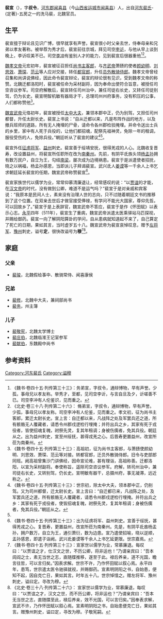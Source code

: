 '''裴宣'''（{{bd|454年||511年||}}），字'''叔令'''，[[河东郡_(中国)|河东郡]][[闻喜县|闻喜县]]（今[[山西省|山西省]][[运城市|运城市]][[闻喜县|闻喜县]]）人，出自[[河东裴氏|河东裴氏]]-{定著}-五房之一的洗马裴，北魏官员。

==生平==
裴宣擅于辩论且见识广博，很早就享有声誉。裴宣很小时父亲去世，侍奉母亲和兄弟以孝友著称。被举荐为秀才后，裴宣前往京城，拜见司空[[李䜣_(北魏)|李䜣]]，与他从早上谈到晚上，李䜣叹美不已。司空[[李冲_(北魏)|李冲]]有鉴别人才的能力，见到裴宣后很器重他<ref>《魏书·卷四十五·列传第三十三》：务弟宣，字叔令，通辩博物，早有声誉。少孤，事母兄以孝友称。举秀才，至都，见司空李䜣，与言自旦及夕，䜣嗟善不已。司空李冲有人伦鉴识，见而重之。</ref><ref name=autogenerated1>《北史·卷三十八·列传第二十六》： 脩弟宣，字叔令，通辩博物，早有声誉。少孤，事母兄以孝友称。司空李冲有人伦鉴，见而重之。孝文初，征为尚书主客郎，累迁太尉长史。宣上言：自迁都以来，凡战阵之处及军罢兵还之道，所有骸骼无人覆藏者，请悉令州郡戍逻检行埋掩；并符出兵之乡，其家有死于戎役者，皆使招魂复魄，祔祭先灵，复其年租调；身被伤痍者，免其兵役。朝廷从之。出为益州刺史，宣至州绥抚，甚得戎羌之心。后晋寿更置益州，改宣所莅为南秦州。</ref>。

[[魏孝文帝|魏孝文帝]]元宏初年，裴宣被征召担任[[尚书主客郎|尚书主客郎]]，与[[齐武帝|齐武帝]]萧赜的使者[[颜幼明|颜幼明]]、[[刘思效|刘思效]]、[[萧琛|萧琛]]、[[范云_(南朝)|范云]]等人应对交接，转任[[都官郎|都官郎]]，升任[[员外散骑侍郎|员外散骑侍郎]]。魏孝文帝曾经召集和尚讲说佛经，因此命令裴宣辩论，裴宣的辩论很有见识，受到魏孝文帝的称赞。北魏迁都洛阳时，裴宣被任命为采材副将，因为奉命出使符合旨意，被授任司空咨议参军。司空府解散后，裴宣转任司州治中，兼任司徒右长史，又转任司徒别驾，仍为长史。裴宣明智机敏有器局才干，总理司州州府事务，没有积压的公事，人们都称赞他<ref>《魏书·卷四十五·列传第三十三》：高祖初，征为尚书主客郎，与萧赜使颜幼明、刘思效、萧琛、范云等对接。转都官郎，迁员外散骑侍郎。旧令与吏部郎同班。阙高祖曾集沙门讲佛经，因命宣论难，甚有理诣，高祖称善。迁都洛阳，以宣为采材副将。奉使称旨，遥除司空咨议参军。府解，转司州治中，兼司徒右长史，又转别驾，仍长史。宣明敏有器干，总摄州府，事无凝滞，远近称之。</ref>。

[[魏宣武帝|魏宣武帝]]元恪初年，裴宣被授任[[太中大夫|太中大夫]]，兼领本郡中正，仍为别驾，又担任司州都督，升任太尉长史。裴宣上书说：“自从迁都以来，凡是布阵作战的地方，以及撤兵班师的道路，所有无人掩埋的尸骨，请命令各州郡检验掩埋。并命令送出士兵的乡里，家中有人死于兵役的，让他们都招魂，配祭先祖神灵，免除一年的租调，服役受伤的人，免除兵役。”朝廷听从了裴宣的建议<ref>《魏书·卷四十五·列传第三十三》：世宗初，除太中大夫，领本郡中正，仍别驾。又为司州都督，迁太尉长史。宣上言曰：“自迁都已来，凡战陈之处，及军罢兵还之道，所有骸骼无人覆藏者，请悉令州郡戍逻检行埋掩。并符出兵之乡：其家有死于戎役者，使皆招魂复魄，祔祭先灵，复其年租调；身被伤痍者，免其兵役。”朝廷从之。</ref><ref name=autogenerated1 />。

裴宣外任[[征虏将军|征虏将军]]、[[益州|益州]]刺史。裴宣善于绥靖安抚，很得羌戎的人心。北魏收复晋寿，改设置益州，将裴宣所任职所在改为[[南秦州|南秦州]]。先前，有阴平氐族头领[[杨孟孙|杨孟孙]]拥有数万民户，自立为王，勾结[[南梁|南梁]]，屡次成为边境祸患。裴宣于是派遣使者招抚，晓之以祸福，杨孟孙感恩，当即派儿子拜谒裴宣。武兴氐人[[姜谟|姜谟]]等一千余人上书乞求朝廷延长裴宣的任期，魏宣武帝称赞裴宣<ref>《魏书·卷四十五·列传第三十三》：出为征虏将军、益州刺史。宣善于绥抚，甚得羌戎之心。复晋寿，更置益州，改宣所莅为南秦州。先是，有阴平氐酋杨孟孙，拥户数万，自立为王，通引萧衍，数为边患。宣乃遣使招喻，晓以逆顺，孟孙感恩，即遣子诣阙。武兴氐姜谟等千余人上书乞延更限。世宗嘉焉。</ref>。

裴宣家族世代以儒学为业，常常仰慕清廉退让，经常感叹的说：“以[[贾谊|贾谊]]的才能，在[[汉文帝|汉文帝]]的时代，没有做到公卿，难道不是运气吗？”裴宣于是对亲戚和宾客说：“我原本是民间人士，素来没有治理人世的志向，只不过随着朝廷文书的推移到了这个位置。在双亲去世后才做官接受俸禄，有学问不能光大国家，尊仰先哲。可以回故乡了。”裴宣于是上表辞官，魏宣武帝不答应，裴宣于是作《怀田赋》以表示心志。[[永平_(北魏)|永平]]四年（511年），裴宣生了重病，魏宣武帝派遣太医乘驿站马匹探视，并赐给御药。裴宣一向了解阴阳算卦的学问，自从患病就知道起不来了，自己算定了死亡的日期，果如其言，当时虚岁五十八。魏宣武帝为裴宣哀悼叹息，赠予[[左将军|左将军]]、[[豫州|豫州]]刺史，谥号'''定'''，很快改谥号为'''穆'''<ref>《魏书·卷四十五·列传第三十三》：宣家世以儒学为业，常慕廉退。每叹曰：“以贾谊之才，仕汉文之世，不历公卿，将非运也！”乃谓亲宾曰：“吾本闾阎之士，素无当世之志，直随牒推移，遂至于此。禄后养亲，道不光国，瞻言往哲，可以言归矣。”因表求解。世宗不许，乃作怀田赋以叙心焉。永平四年，患笃，世宗遣太医令驰驿就视，并赐御药。宣素明阴阳之书，自始患，便知不起，因自克亡日，果如其言。时年五十八。世宗悼惜之。赠左将军、豫州刺史，谥曰定。寻改为穆。</ref><ref>《北史·卷三十八·列传第二十六》： 宣家世以儒学为业，常慕廉退，每叹曰：“以贾谊之才，汉文之世，而不历公卿，将非运也？”乃谓亲宾曰：“吾本无当世之志，直随牒至此，禄后养亲，效不光国，可以言归矣。”因奉表求解，宣武不许，乃作怀田赋以叙心焉。宣素明阴阳之书，自始患便克亡日，果如其言。赠豫州刺史，谥曰定，寻改为穆。子敬宪嗣。</ref>。

==家庭==
===父亲===
*[[裴骏|裴骏]]，北魏假给事中、散骑常侍、闻喜康侯

===兄弟===
*[[裴修|裴修]]，北魏中大夫，兼祠部尚书
*[[裴务|裴务]]，州主簿

===儿子===
*[[裴敬宪|裴敬宪]]，北魏太学博士					
*[[裴庄伯|裴庄伯]]，北魏临淮王记室参军		
*[[裴献伯|裴献伯]]，东魏殿中尚书

==参考资料==
{{reflist}}

[[Category:河东裴氏|Category:河东裴氏]]
[[Category:谥穆|Category:谥穆]]